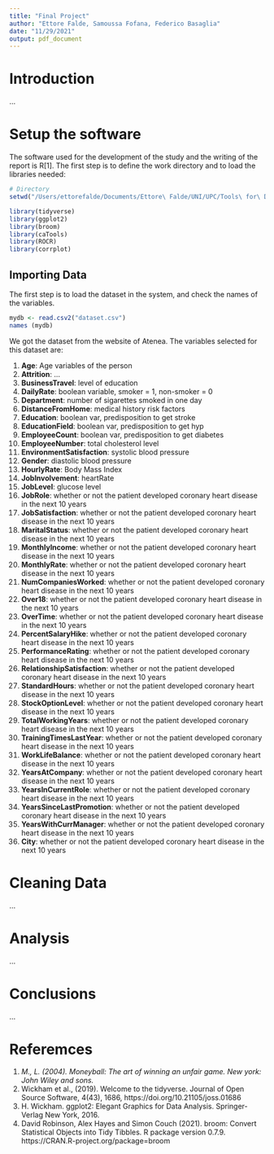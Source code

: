 ```yaml
---
title: "Final Project"
author: "Ettore Falde, Samoussa Fofana, Federico Basaglia"
date: "11/29/2021"
output: pdf_document
---
```



# Introduction
...


# Setup the software

The software used for the development of the study and the writing of the report is R[1]. The first step is to define the work directory and to load the libraries needed:  

```r
# Directory
setwd("/Users/ettorefalde/Documents/Ettore\ Falde/UNI/UPC/Tools\ for\ Decision\ Making\ /Final\ Project")
```

```r
library(tidyverse)
library(ggplot2)
library(broom)
library(caTools)
library(ROCR)
library(corrplot)
```

## Importing Data

The first step is to load the dataset in the system, and check the names of the variables. 

```r
mydb <- read.csv2("dataset.csv")
names (mydb)
```

We got the dataset from the website of Atenea.
The variables selected for this dataset  are:

1. **Age**:  Age variables of the person
2. **Attrition**: ...
3. **BusinessTravel**: level of education 
4. **DailyRate**: boolean variable, smoker = 1, non-smoker = 0
5. **Department**: number of sigarettes smoked in one day
6. **DistanceFromHome**: medical history risk factors
7. **Education**: boolean var, predisposition to get stroke
8. **EducationField**: boolean var, predisposition to get hyp
9. **EmployeeCount**: boolean var, predisposition to get diabetes
10. **EmployeeNumber**:  total cholesterol level
11. **EnvironmentSatisfaction**: systolic blood pressure
12. **Gender**: diastolic blood pressure 
13. **HourlyRate**: Body Mass Index
14. **JobInvolvement**:  heartRate
15. **JobLevel**: glucose level
16. **JobRole**: whether or not the patient developed coronary heart disease in the next 10 years
17. **JobSatisfaction**: whether or not the patient developed coronary heart disease in the next 10 years
18. **MaritalStatus**: whether or not the patient developed coronary heart disease in the next 10 years
19. **MonthlyIncome**: whether or not the patient developed coronary heart disease in the next 10 years
20. **MonthlyRate**: whether or not the patient developed coronary heart disease in the next 10 years
21. **NumCompaniesWorked**: whether or not the patient developed coronary heart disease in the next 10 years
22. **Over18**: whether or not the patient developed coronary heart disease in the next 10 years
23. **OverTime**: whether or not the patient developed coronary heart disease in the next 10 years
24. **PercentSalaryHike**: whether or not the patient developed coronary heart disease in the next 10 years
25. **PerformanceRating**: whether or not the patient developed coronary heart disease in the next 10 years
26. **RelationshipSatisfaction**: whether or not the patient developed coronary heart disease in the next 10 years
27. **StandardHours**: whether or not the patient developed coronary heart disease in the next 10 years
28. **StockOptionLevel**: whether or not the patient developed coronary heart disease in the next 10 years
29. **TotalWorkingYears**: whether or not the patient developed coronary heart disease in the next 10 years
30. **TrainingTimesLastYear**: whether or not the patient developed coronary heart disease in the next 10 years
31. **WorkLifeBalance**: whether or not the patient developed coronary heart disease in the next 10 years
32. **YearsAtCompany**: whether or not the patient developed coronary heart disease in the next 10 years
33. **YearsInCurrentRole**: whether or not the patient developed coronary heart disease in the next 10 years
34. **YearsSinceLastPromotion**: whether or not the patient developed coronary heart disease in the next 10 years
35. **YearsWithCurrManager**: whether or not the patient developed coronary heart disease in the next 10 years
36. **City**: whether or not the patient developed coronary heart disease in the next 10 years


# Cleaning Data
...


# Analysis
...

# Conclusions
...

# Referemces
1. _M., L. (2004). Moneyball: The art of winning an unfair game. New york: John Wiley and sons._
2. Wickham et al., (2019). Welcome to the tidyverse. Journal of Open Source Software, 4(43), 1686, https://doi.org/10.21105/joss.01686
3. H. Wickham. ggplot2: Elegant Graphics for Data Analysis. Springer-Verlag New York, 2016.
4. David Robinson, Alex Hayes and Simon Couch (2021). broom: Convert Statistical Objects into Tidy Tibbles. R package version 0.7.9. https://CRAN.R-project.org/package=broom



